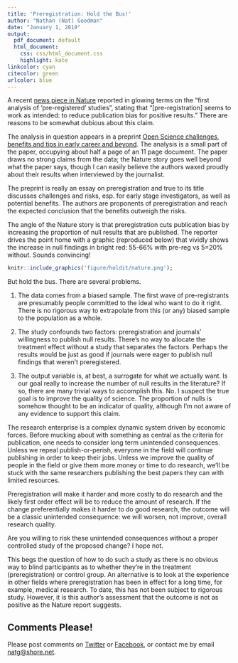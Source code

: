 ```yaml
---
title: 'Preregistration: Hold the Bus!'
author: "Nathan (Nat) Goodman"
date: "January 1, 2019"
output:
  pdf_document: default
  html_document:
    css: css/html_document.css
    highlight: kate
linkcolor: cyan
citecolor: green
urlcolor: blue
---
```


A recent [news piece in Nature](https://www.nature.com/articles/d41586-018-07118-1) reported in glowing terms on the “first analysis of ‘pre-registered’ studies”, stating that “[pre-registration] seems to work as intended: to reduce publication bias for positive results.” There are reasons to be somewhat dubious about this claim.

The analysis in question appears in a preprint [Open Science challenges, benefits and tips in early career and beyond](https://psyarxiv.com/3czyt/). The analysis is a small part of the paper, occupying about half a page of an 11 page document. The paper draws no strong claims from the data; the Nature story goes well beyond what the paper says, though I can easily believe the authors waxed proudly about their results when interviewed by the journalist.

The  preprint is really an essay on preregistration and true to its title discusses challenges and risks, esp. for early stage investigators, as well as potential benefits. The authors are proponents of preregistration and reach the expected conclusion that the benefits outweigh the risks.

The angle of the Nature story is that preregistration cuts publication bias by increasing the proportion of null results that are published. The reporter drives the point home with a graphic (reproduced below) that vividly shows the increase in null findings in bright red: 55-66% with pre-reg vs 5=20% without. Sounds convincing!

```r
knitr::include_graphics('figure/holdit/nature.png');
```

But hold the bus. There are several problems.
 
1.	The data comes from a biased sample. The first wave of pre-registrants are presumably people committed to the ideal who want to do it right. There is no rigorous way to extrapolate from this (or any) biased sample to the population as a whole.

2.	The study confounds two factors: preregistration and journals’ willingness to publish null results. There’s no way to allocate the treatment effect without a study that separates the factors. Perhaps the results would be just as good if journals were eager to publish null findings that weren’t preregistered.

3.	The output variable is, at best, a surrogate for what we actually want. Is our goal really to increase the number of null results in the literature? If so, there are many trivial ways to accomplish this. No. I suspect the true goal is to improve the quality of science. The proportion of nulls is somehow thought to be an indicator of quality, although I’m not aware of any evidence to support this claim.

The research enterprise is a complex dynamic system driven by economic forces. Before mucking about with something as central as the criteria for publication, one needs to consider long term unintended consequences. Unless we repeal publish-or-perish, everyone in the field will continue publishing in order to keep their jobs. Unless we improve the quality of people in the field or give them more money or time to do research, we’ll be stuck with the same researchers publishing the best papers they can with limited resources. 

Preregistration will make it harder and more costly to do research and the likely first order effect will be to reduce the amount of research. If the change preferentially makes it harder to do good research, the outcome will be a classic unintended consequence: we will worsen, not improve, overall research quality.

Are you willing to risk these unintended consequences without a proper controlled study of the proposed change? I hope not. 

This begs the question of how to do such a study as there is no obvious way to blind participants as to whether they’re in the treatment (preregistration) or control group. An alternative is to look at the experience in other fields where preregistration has been in effect for a long time, for example, medical research. To date, this has not been subject to rigorous study. However, it is this author’s assessment that the outcome is not as positive as the Nature report suggests.

## Comments Please!

Please post comments on [Twitter](https://twitter.com/gnatgoodman) or [Facebook](https://www.facebook.com/nathan.goodman.3367), or contact me by email [natg@shore.net](mailto:natg@shore.net).
